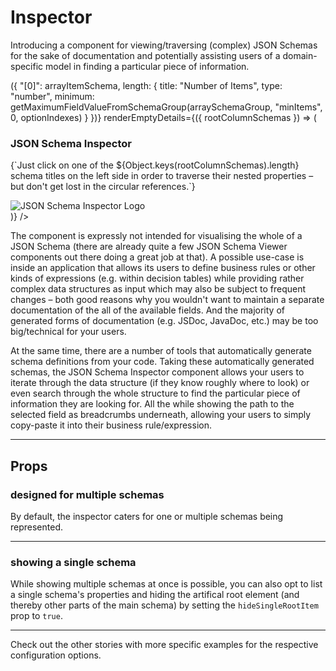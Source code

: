 


<Meta title='Inspector' component={Inspector} />

# Inspector

Introducing a component for viewing/traversing (complex) JSON Schemas for the sake of documentation and potentially assisting users of a domain-specific model in finding a particular piece of information.

<Canvas>
    <Story name="show-case">
        <Inspector
            schemas={{
                "Meta Core JSON Schema": { $ref: "http://json-schema.org/draft-07/schema#" },
                "Meta Hyper JSON Schema": { $ref: "http://json-schema.org/draft-07/hyper-schema#" },
                "Meta Links JSON Schema": { $ref: "http://json-schema.org/draft-07/links#" }
            }}
            referenceSchemas={[metaSchema, hyperMetaSchema, linksMetaSchema]}
            searchOptions={{
                fields: ["title", "description"],
                byPropertyName: true
            }}
            buildArrayProperties={(arrayItemSchema, arraySchemaGroup, optionIndexes) => ({
                "[0]": arrayItemSchema,
                length: {
                    title: "Number of Items",
                    type: "number",
                    minimum: getMaximumFieldValueFromSchemaGroup(arraySchemaGroup, "minItems", 0, optionIndexes)
                }
            })}
            renderEmptyDetails={({ rootColumnSchemas }) => (
                <div style={{ padding: "0.5em 1em 0" }}>
                    <h3>JSON Schema Inspector</h3>
                    <p>
                        {`Just click on one of the ${Object.keys(rootColumnSchemas).length} schema titles
                            on the left side in order to traverse their nested properties
                            – but don't get lost in the circular references.`}
                    </p>
                    <img
                        src="https://raw.githubusercontent.com/CarstenWickner/react-jsonschema-inspector/master/logo.svg?sanitize=true"
                        alt="JSON Schema Inspector Logo"
                        style={{ width: "70%", margin: "0 15%" }}
                    />
                </div>
            )}
        />
    </Story>
</Canvas>

The component is expressly not intended for visualising the whole of a JSON Schema (there are already quite a few JSON Schema Viewer components out there doing a great job at that). A possible use-case is inside an application that allows its users to define business rules or other kinds of expressions (e.g. within decision tables) while providing rather complex data structures as input which may also be subject to frequent changes – both good reasons why you wouldn't want to maintain a separate documentation of the all of the available fields. And the majority of generated forms of documentation (e.g. JSDoc, JavaDoc, etc.) may be too big/technical for your users.

At the same time, there are a number of tools that automatically generate schema definitions from your code. Taking these automatically generated schemas, the JSON Schema Inspector component allows your users to iterate through the data structure (if they know roughly where to look) or even search through the whole structure to find the particular piece of information they are looking for. All the while showing the path to the selected field as breadcrumbs underneath, allowing your users to simply copy-paste it into their business rule/expression.

----

## Props

<Props of={Inspector} />

### designed for multiple schemas
By default, the inspector caters for one or multiple schemas being represented.

<Canvas>
    <Story name="designed for multiple schemas">
        <Inspector
            schemas={{ "Meta Core JSON Schema": metaSchema }}
            defaultSelectedItems={["Meta Core JSON Schema", "$schema"]}
        />
    </Story>
</Canvas>

----

### showing a single schema
While showing multiple schemas at once is possible, you can also opt to list a single schema's properties
and hiding the artifical root element (and thereby other parts of the main schema) by setting the `hideSingleRootItem` prop to `true`.

<Canvas>
    <Story name="showing a single schema">
        <Inspector
            schemas={{ "Meta Core JSON Schema": metaSchema }}
            defaultSelectedItems={["$schema"]}
            hideSingleRootItem={true}
        />
    </Story>
</Canvas>

----

Check out the other stories with more specific examples for the respective configuration options.
